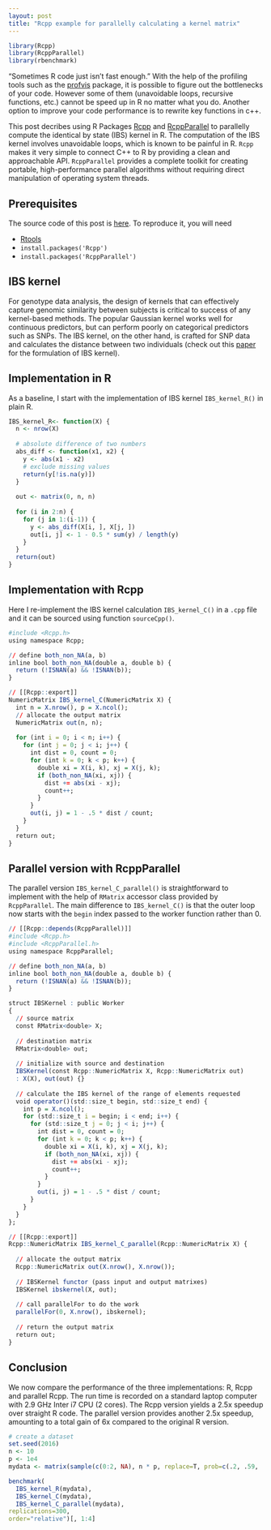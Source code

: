 ```yaml
---
layout: post
title: "Rcpp example for parallelly calculating a kernel matrix"
---
```


```r
library(Rcpp)
library(RcppParallel)
library(rbenchmark)
```

"Sometimes R code just isn't fast enough." With the help of the profiling tools such as the [profvis](https://github.com/rstudio/profvis) package, it is possible to figure out the bottlenecks of your code. However some of them (unavoidable loops, recursive functions, etc.) cannot be speed up in R no matter what you do. Another option to improve your code performance is to rewrite key functions in c++.

This post decribes using R Packages [Rcpp](https://cran.r-project.org/web/packages/Rcpp/index.html) and [RcppParallel](http://rcppcore.github.io/RcppParallel/) to parallelly compute the identical by state (IBS) kernel in R. The computation of the IBS kernel involves unavoidable loops, which is known to be painful in R. `Rcpp` makes it very simple to connect C++ to R by providing a clean and approachable API. `RcppParallel` provides a complete toolkit for creating portable, high-performance parallel algorithms without requiring direct manipulation of operating system threads.

## Prerequisites

The source code of this post is [here](https://github.com/zhoujli/zhoujli.github.io/blob/master/_source/2016-2-12-Rcpp-Example.Rmd). To reproduce it, you will need

* [Rtools](https://cran.r-project.org/bin/windows/Rtools/)
* `install.packages('Rcpp')`
* `install.packages('RcppParallel')`

## IBS kernel

For genotype data analysis, the design of kernels that can effectively capture genomic similarity between subjects is critical to success of any kernel-based methods. The popular Gaussian kernel works well for continuous predictors, but can perform poorly on categorical predictors such as SNPs. The IBS kernel, on the other hand, is crafted for SNP data and calculates the distance between two individuals (check out this [paper](https://bioinformatics.oxfordjournals.org/content/28/18/i375.full) for the formulation of IBS kernel).

## Implementation in R

As a baseline, I start with the implementation of IBS kernel `IBS_kernel_R()` in plain R.

```r
IBS_kernel_R<- function(X) {
  n <- nrow(X)
  
  # absolute difference of two numbers
  abs_diff <- function(x1, x2) {
    y <- abs(x1 - x2)
    # exclude missing values
    return(y[!is.na(y)])
  }
  
  out <- matrix(0, n, n)
  
  for (i in 2:n) {
    for (j in 1:(i-1)) {
      y <- abs_diff(X[i, ], X[j, ])
      out[i, j] <- 1 - 0.5 * sum(y) / length(y)
    }
  }
  return(out)
}
```

## Implementation with Rcpp

Here I re-implement the IBS kernel calculation `IBS_kernel_C()` in a `.cpp` file and it can be sourced using function `sourceCpp()`.

```r
#include <Rcpp.h>
using namespace Rcpp;

// define both_non_NA(a, b)
inline bool both_non_NA(double a, double b) {
  return (!ISNAN(a) && !ISNAN(b));
}

// [[Rcpp::export]]
NumericMatrix IBS_kernel_C(NumericMatrix X) {
  int n = X.nrow(), p = X.ncol();
  // allocate the output matrix
  NumericMatrix out(n, n);
  
  for (int i = 0; i < n; i++) {
    for (int j = 0; j < i; j++) {
      int dist = 0, count = 0;
      for (int k = 0; k < p; k++) {
        double xi = X(i, k), xj = X(j, k);
        if (both_non_NA(xi, xj)) {
          dist += abs(xi - xj);
          count++;
        }
      }
      out(i, j) = 1 - .5 * dist / count;
    }
  }
  return out;
}
```

## Parallel version with RcppParallel

The parallel version `IBS_kernel_C_parallel()` is straightforward to implement with the help of `RMatrix` accessor class provided by `RcppParallel`. The main difference to `IBS_kernel_C()` is that the outer loop now starts with the `begin` index passed to the worker function rather than 0.

```r
// [[Rcpp::depends(RcppParallel)]]
#include <Rcpp.h>
#include <RcppParallel.h>
using namespace RcppParallel;

// define both_non_NA(a, b)
inline bool both_non_NA(double a, double b) {
  return (!ISNAN(a) && !ISNAN(b));
}

struct IBSKernel : public Worker
{
  // source matrix
  const RMatrix<double> X;
  
  // destination matrix
  RMatrix<double> out;
  
  // initialize with source and destination
  IBSKernel(const Rcpp::NumericMatrix X, Rcpp::NumericMatrix out) 
  : X(X), out(out) {}
  
  // calculate the IBS kernel of the range of elements requested
  void operator()(std::size_t begin, std::size_t end) {
    int p = X.ncol();
    for (std::size_t i = begin; i < end; i++) {
      for (std::size_t j = 0; j < i; j++) {
        int dist = 0, count = 0;
        for (int k = 0; k < p; k++) {
          double xi = X(i, k), xj = X(j, k);
          if (both_non_NA(xi, xj)) {
            dist += abs(xi - xj);
            count++;
          }
        }
        out(i, j) = 1 - .5 * dist / count;
      }
    }
  }
};

// [[Rcpp::export]]
Rcpp::NumericMatrix IBS_kernel_C_parallel(Rcpp::NumericMatrix X) {
  
  // allocate the output matrix
  Rcpp::NumericMatrix out(X.nrow(), X.nrow());
  
  // IBSKernel functor (pass input and output matrixes)
  IBSKernel ibskernel(X, out);
  
  // call parallelFor to do the work
  parallelFor(0, X.nrow(), ibskernel);
  
  // return the output matrix
  return out;
}
```

## Conclusion

We now compare the performance of the three implementations: R, Rcpp and parallel Rcpp. The run time is recorded on a standard laptop computer with 2.9 GHz Inter i7 CPU (2 cores). The Rcpp version yields a 2.5x speedup over straight R code. The parallel version provides another 2.5x speedup, amounting to a total gain of 6x compared to the original R version.

```r
# create a dataset
set.seed(2016)
n <- 10
p <- 1e4
mydata <- matrix(sample(c(0:2, NA), n * p, replace=T, prob=c(.2, .59, .2, .01)), n)

benchmark(
  IBS_kernel_R(mydata),
  IBS_kernel_C(mydata),
  IBS_kernel_C_parallel(mydata),
replications=300,
order="relative")[, 1:4]
```

